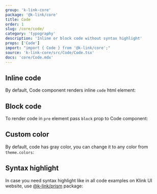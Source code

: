 ```yaml
---
group: 'k-link-core'
package: '@k-link/core'
title: Code
order: 1
slug: /core/code/
category: 'typography'
description: 'Inline or block code without syntax highlight'
props: ['Code']
import: "import { Code } from '@k-link/core';"
source: 'k-link-core/src/Code/Code.tsx'
docs: 'core/Code.mdx'
---
```



## Inline code

By default, Code component renders inline `code` html element:

<Demo data={CodeDemos.inline} />

## Block code

To render code in `pre` element pass `block` prop to Code component:

<Demo data={CodeDemos.block} />

## Custom color

By default, code has gray color, you can change it to any color from `theme.colors`:

<Demo data={CodeDemos.colors} />

## Syntax highlight

In case you need syntax highlight like in all code examples on Klink UI website,
use [@k-link/prism](/others/prism/) package:

<Demo data={PrismDemos.usage} />
